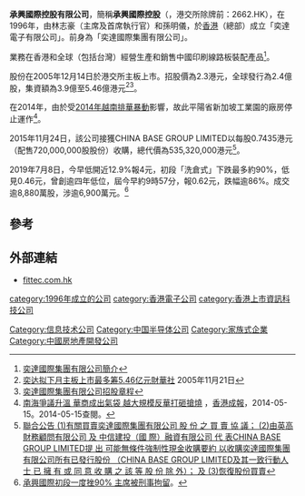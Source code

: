 '''承興國際控股有限公司'''，簡稱'''承興國際控股'''（'''{{lang-en|Camsing International Holding Limited}}'''，港交所除牌前：2662.HK），在1996年，由林志豪（主席及首席執行官）和孫明儀，於[[香港|香港]]（總部）成立「奕達電子有限公司」。前身為「奕達國際集團有限公司」。

業務在香港和全球（包括台灣）經營生產和銷售中國印刷線路板裝配產品<ref>[http://www.fittec.com.hk/tc/company.php 奕達國際集團有限公司簡介]</ref>。

股份在2005年12月14日於港交所主板上市。招股價為2.3港元，全球發行為2.4億股，集資額為3.9億至5.46億港元<ref>[http://finance.sina.com.cn/stock/hkstock/ggIPO/20051121/11302134605.shtml 奕达拟下月主板上市最多筹5.46亿元][[財華社|財華社]] 2005年11月21日</ref><ref>[http://www.hkexnews.hk/listedco/listconews/SEHK/2005/1130/LTN20051130017_C.htm 奕達國際集團有限公司招股章程]</ref>。

在2014年，由於受[[2014年越南排華暴動|2014年越南排華暴動]]影響，故此平陽省新加坡工業園的廠房停止運作<ref name="chengbao">[http://www.singpao.com/xw/yw/201405/t20140515_507105.html 南海爭議升溫 華商成出氣袋 越大規模反華打砸搶燒] {{webarchive|url=https://web.archive.org/web/20140517114957/http://www.singpao.com/xw/yw/201405/t20140515_507105.html |date=2014-05-17 }}，[[香港成報|香港成報]]，2014-05-15。2014-05-15查閱。{{zh-hk}}</ref>。

2015年11月24日，該公司接獲CHINA BASE GROUP LIMITED以每股0.7435港元（配售720,000,000股股份）收購，總代價為535,320,000港元<ref>[http://www.hkexnews.hk/listedco/listconews/sehk/2015/1201/LTN201512012027_C.pdf 聯合公告 (1)有關買賣奕達國際集團有限公司 股 份 之 買 賣 協 議； (2)由英高財務顧問有限公司 及 中信建投（國 際）融資有限公司 代 表CHINA BASE GROUP LIMITED提 出 可能無條件強制性現金收購要約 以收購奕達國際集團有限公司所有已發行股份 （CHINA BASE GROUP LIMITED及其一致行動人士 已 擁 有 或 同 意 收 購 之 該 等 股 份 除 外）； 及 (3)恢復股份買賣]</ref>。

2019年7月8日，今早低開近12.9%報4元，初段「洗倉式」下跌最多約90%，低見0.46元，曾創逾四年低位，屆今早約9時57分，報0.62元，跌幅逾86%。成交逾8,880萬股，涉逾6,900萬元。<ref>[http://113.28.163.107/tc/stocks/news/aafn-news/RUM.190708_100000/2 承興國際初段一度挫90% 主席被刑事拘留]。</ref>

==參考==
{{reflist}}

==外部連結==
*[http://www.fittec.com.hk fittec.com.hk]

[[category:1996年成立的公司|category:1996年成立的公司]]
[[category:香港電子公司|category:香港電子公司]]
[[Category:信息技术公司|Category:信息技术公司]]
[[category:香港上市資訊科技公司|category:香港上市資訊科技公司]]
[[Category:中国半导体公司|Category:中国半导体公司]]
[[Category:家族式企業|Category:家族式企業]]
[[Category:中國房地產開發公司|Category:中國房地產開發公司]]